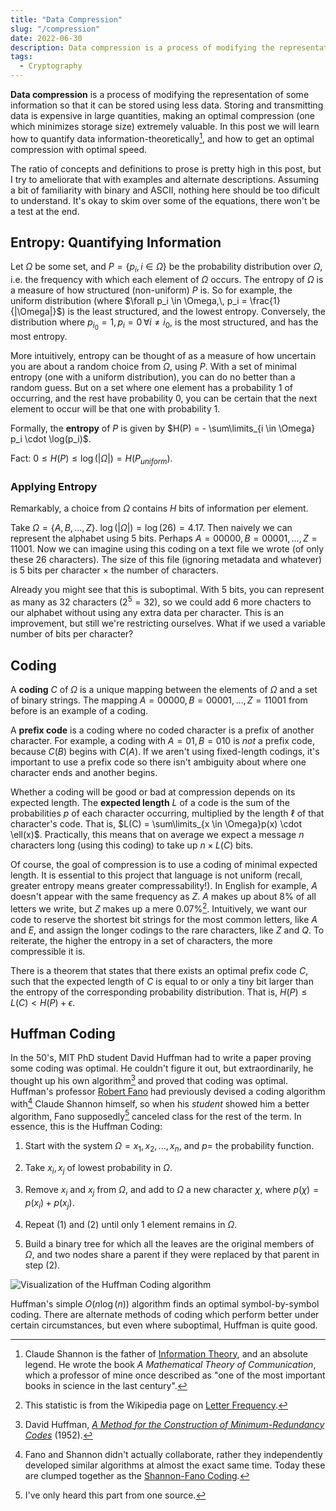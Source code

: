 ```yaml
---
title: "Data Compression"
slug: "/compression"
date: 2022-06-30
description: Data compression is a process of modifying the representation of some information so that it can be stored using less data. We discuss how information is quantified (entropy), and a simple, speedy, and greedy compression algorithm (the Huffman Coding).
tags:
  - Cryptography
---
```



**Data compression** is a process of modifying the representation of some information so that it can be stored using less data. Storing and transmitting data is expensive in large quantities, making an optimal compression (one which minimizes storage size) extremely valuable. In this post we will learn how to quantify data information-theoretically[^1], and how to get an optimal compression with optimal speed.

The ratio of concepts and definitions to prose is pretty high in this post, but I try to ameliorate that with examples and alternate descriptions. Assuming a bit of familiarity with binary and ASCII, nothing here should be too dificult to understand. It's okay to skim over some of the equations, there won't be a test at the end.

## Entropy: Quantifying Information

Let $\Omega$ be some set, and $P = \{p_i,\, i\in \Omega\}$ be the probability distribution over $\Omega$, i.e. the frequency with which each element of $\Omega$ occurs. The entropy of $\Omega$ is a measure of how structured (non-uniform) $P$ is. So for example, the uniform distribution (where $\forall p_i \in \Omega,\, p_i = \frac{1}{|\Omega|}$) is the least structured, and the lowest entropy. Conversely, the distribution where $p_{i_0} = 1,\, p_i = 0 \, \forall i \neq i_0$, is the most structured, and has the most entropy.

More intuitively, entropy can be thought of as a measure of how uncertain you are about a random choice from $\Omega$, using $P$. With a set of minimal entropy (one with a uniform distribution), you can do no better than a random guess. But on a set where one element has a probability $1$ of occurring, and the rest have probability $0$, you can be certain that the next element to occur will be that one with probability $1$.

Formally, the **entropy** of $P$ is given by $H(P) = - \sum\limits_{i \in \Omega} p_i \cdot \log(p_i)$.

Fact: $0 \leq H(P) \leq \log(|\Omega|) = H(P_{uniform})$.

### Applying Entropy

Remarkably, a choice from $\Omega$ contains $H$ bits of information per element.

Take $\Omega = \{A, B, ..., Z\}$. $\log(|\Omega|) = \log(26) = 4.17$. Then naively we can represent the alphabet using 5 bits. Perhaps $A = 00000, B = 00001, ..., Z = 11001$. Now we can imagine using this coding on a text file we wrote (of only these 26 characters). The size of this file (ignoring metadata and whatever) is 5 bits per character $\times$ the number of characters.

Already you might see that this is suboptimal. With 5 bits, you can represent as many as 32 characters ($2^5 = 32$), so we could add 6 more chacters to our alphabet without using any extra data per character. This is an improvement, but still we're restricting ourselves. What if we used a variable number of bits per character?

## Coding

A **coding** $C$ of $\Omega$ is a unique mapping between the elements of $\Omega$ and a set of binary strings. The mapping $A = 00000, B = 00001, ..., Z = 11001$ from before is an example of a coding.

A **prefix code** is a coding where no coded character is a prefix of another character. For example, a coding with $A = 01, B = 010$ is *not* a prefix code, because $C(B)$ begins with $C(A)$. If we aren't using fixed-length codings, it's important to use a prefix code so there isn't ambiguity about where one character ends and another begins.

Whether a coding will be good or bad at compression depends on its expected length. The **expected length** $L$ of a code is the sum of the probabilities $p$ of each character occurring, multiplied by the length $\ell$ of that character's code. That is, $L(C) = \sum\limits_{x \in \Omega}p(x) \cdot \ell(x)$. Practically, this means that on average we expect a message $n$ characters long (using this coding) to take up $n \times L(C)$ bits.

Of course, the goal of compression is to use a coding of minimal expected length. It is essential to this project that language is not uniform (recall, greater entropy means greater compressability!). In English for example, $A$ doesn't appear with the same frequency as $Z$. $A$ makes up about $8\%$ of all letters we write, but $Z$ makes up a mere $0.07\%$[^2]. Intuitively, we want our code to reserve the shortest bit strings for the most common letters, like $A$ and $E$, and assign the longer codings to the rare characters, like $Z$ and $Q$. To reiterate, the higher the entropy in a set of characters, the more compressible it is.

There is a theorem that states that there exists an optimal prefix code $C$, such that the expected length of $C$ is equal to or only a tiny bit larger than the entropy of the corresponding probability distribution. That is, $H(P) \leq L(C) < H(P) + \epsilon$.

## Huffman Coding

In the 50's, MIT PhD student David Huffman had to write a paper proving some coding was optimal. He couldn't figure it out, but extraordinarily, he thought up his own algorithm[^3] and proved that coding was optimal. Huffman's professor [Robert Fano](https://en.wikipedia.org/wiki/Robert_Fano) had previously devised a coding algorithm with[^4] Claude Shannon himself, so when his *student* showed him a better algorithm, Fano supposedly[^5] canceled class for the rest of the term. In essence, this is the Huffman Coding:

1. Start with the system $\Omega = x_1, x_2,..., x_n$, and $p =$ the probability function.

2. Take $x_i, x_j$ of lowest probability in $\Omega$.

3. Remove $x_i$ and $x_j$ from $\Omega$, and add to $\Omega$ a new character $\chi$, where $p(\chi) = p(x_i) + p(x_j)$.

4. Repeat (1) and (2) until only 1 element remains in $\Omega$.

5. Build a binary tree for which all the leaves are the original members of $\Omega$, and two nodes share a parent if they were replaced by that parent in step (2).

![Visualization of the Huffman Coding algorithm](./huffman.png)

Huffman's simple $O(n\log(n))$ algorithm finds an optimal symbol-by-symbol coding. There are alternate methods of coding which perform better under certain circumstances, but even where suboptimal, Huffman is quite good.


[^1]: Claude Shannon is the father of [Information Theory](https://en.wikipedia.org/wiki/Information_theory), and an absolute legend. He wrote the book *A Mathematical Theory of Communication*, which a professor of mine once described as "one of the most important books in science in the last century".
[^2]: This statistic is from the Wikipedia page on [Letter Frequency](https://en.wikipedia.org/wiki/Letter_frequency).
[^3]: David Huffman, *[A Method for the Construction of Minimum-Redundancy Codes](https://github.com/pipul/lab/blob/master/papers/Others/huffman_1952_minimum-redundancy-codes.pdf)* (1952).
[^4]: Fano and Shannon didn't actually collaborate, rather they independently developed similar algorithms at almost the exact same time. Today these are clumped together as the [Shannon-Fano Coding](https://en.wikipedia.org/wiki/Shannon%E2%80%93Fano_coding).
[^5]: I've only heard this part from one source.
